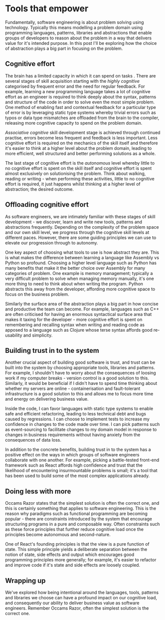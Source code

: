 # Tools that empower

Fundamentally, software engineering is about problem solving using technology. Typically this means modelling a problem domain using programming languages, patterns, libraries and abstractions that enable groups of developers to reason about the problem in a way that delivers value for it's intended purpose. In this post I'll be exploring how the choice of abstraction plays a big part in focusing on the problem.

## Cognitive effort

The brain has a limited capacity in which it can spend on tasks . There are several stages of skill acquisition starting with the _highly cognitive_ categorised by frequent error and the need for regular feedback. For example, learning a new programming language takes a lot of cognitive effort as an engineer is required to think deeply about the syntax, patterns and structure of the code in order to solve even the most simple problem. One method of enabling fast and contextual feedback for a particular type of error is by leveraging static type systems whereby trivial errors such as typos or data type mismatches are offloaded from the brain to the compiler, releasing more cognitive capacity to spend on the problem domain.

_Associative cognitive_ skill development stage is achieved through continued practise, errors become less frequent and feedback is less important. Less cognitive effort is required on the mechanics of the skill itself and therefore it's easier to think at a higher level about the problem domain, leading to more efficient, well structured and better performing solutions as a whole.

The last stage of cognitive effort is the _autonomous_ level whereby little to no cognitive effort is spent on the skill itself and cognitive effort is spent almost exclusively on solutionising the problem. Think about walking, reading or writing - when performing these activities, little to no cognitive effort is required, it just happens whilst thinking at a higher level of abstraction; the desired outcome.

## Offloading cognitive effort

As software engineers, we are intimately familiar with these stages of skill development - we discover, learn and write new tools, patterns and abstractions frequently. Depending on the complexity of the problem space and our own skill level, we progress through the cognitive skill levels at different paces. However, there are some guiding principles we can use to elevate our progression through to autonomy.

One key aspect of choosing what tools to use is how abstract they are. This is what makes the difference between learning a language like Assembly vs Python so profound. Choosing a higher level language such as Python has many benefits that make it the better choice over Assembly for many categories of problem. One example is memory management; typically a very difficult problem to solve when managing memory manually, it's one more thing to need to think about when writing the program. Python abstracts this away from the developer, affording more cognitive space to focus on the business problem.

Similarly the surface area of the abstraction plays a big part in how concise and productive the team can become. For example, languages such as C++ are often criticised for having an enormous syntactical surface area that makes it taxing for the developer - more cognitive effort is spent on remembering and recalling syntax when writing and reading code as apposed to a language such as Clojure whose terse syntax affords good re-usability and simplicity.

## Building trust in to the system

Another crucial aspect of building good software is trust, and trust can be built into the system by choosing appropriate tools, libraries and patterns. For example, I shouldn't have to worry about the consequences of loosing work if my computer breaks - version control is a good solution to this. Similarly, it would be beneficial if I didn't have to spend time thinking about whether my servers are online - containerisation and fault-tolerant infrastructure is a good solution to this and allows me to focus more time and energy on delivering business value.

Inside the code, I can favor languages with static type systems to enable safe and efficient refactoring, leading to less technical debt and bugs caused by regressions. I can choose to implement tests to increase my confidence in changes to the code made over time. I can pick patterns such as event-sourcing to facilitate changes to my domain model in response to changes in business requirements without having anxiety from the consequences of data loss.

In addition to the concrete benefits, building trust in to the system has a positive effect on the ways in which groups of software engineers collaborate with one another. For example, picking a battle-tested front-end framework such as React affords high confidence and trust that the likelihood of encountering insurmountable problems is small; it's a tool that has been used to build some of the most complex applications already.

## Doing less with more

Occams Razor states that the simplest solution is often the correct one, and this is certainly something that applies to software engineering. This is the reason why paradigms such as functional programming are becoming popular - there are constraints introduced by the system that encourage structuring programs in a pure and composable way. Often constraints such as these force principles that further reduce cognitive load once the principles become autonomous and second-nature.

One of React's founding principles is that the view is a pure function of state. This simple principle yields a deliberate separation between the notion of state, side effects and output which encourages good programming principles more generally; for example, it's easier to refactor and improve code if it's state and side effects are loosely coupled.

## Wrapping up

We've explored how being intentional around the languages, tools, patterns and libraries we choose can have a profound impact on our cognitive load, and consequently our ability to deliver business value as software engineers. Remember Occams Razor, often the simplest solution is the correct one.
